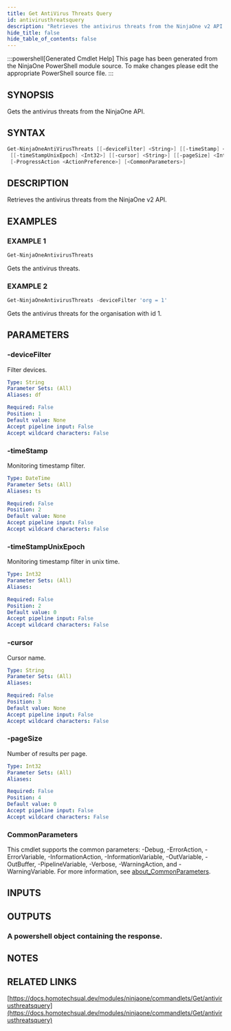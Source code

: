 ```yaml
---
title: Get AntiVirus Threats Query
id: antivirusthreatsquery
description: "Retrieves the antivirus threats from the NinjaOne v2 API."
hide_title: false
hide_table_of_contents: false
---
```


:::powershell[Generated Cmdlet Help]
This page has been generated from the NinjaOne PowerShell module source. To make changes please edit the appropriate PowerShell source file.
:::

## SYNOPSIS

Gets the antivirus threats from the NinjaOne API.

## SYNTAX

```powershell
Get-NinjaOneAntiVirusThreats [[-deviceFilter] <String>] [[-timeStamp] <DateTime>]
 [[-timeStampUnixEpoch] <Int32>] [[-cursor] <String>] [[-pageSize] <Int32>]
 [-ProgressAction <ActionPreference>] [<CommonParameters>]
```

## DESCRIPTION

Retrieves the antivirus threats from the NinjaOne v2 API.

## EXAMPLES

### EXAMPLE 1

```powershell
Get-NinjaOneAntivirusThreats
```

Gets the antivirus threats.

### EXAMPLE 2

```powershell
Get-NinjaOneAntivirusThreats -deviceFilter 'org = 1'
```

Gets the antivirus threats for the organisation with id 1.

## PARAMETERS

### -deviceFilter

Filter devices.

```yaml
Type: String
Parameter Sets: (All)
Aliases: df

Required: False
Position: 1
Default value: None
Accept pipeline input: False
Accept wildcard characters: False
```

### -timeStamp

Monitoring timestamp filter.

```yaml
Type: DateTime
Parameter Sets: (All)
Aliases: ts

Required: False
Position: 2
Default value: None
Accept pipeline input: False
Accept wildcard characters: False
```

### -timeStampUnixEpoch

Monitoring timestamp filter in unix time.

```yaml
Type: Int32
Parameter Sets: (All)
Aliases:

Required: False
Position: 2
Default value: 0
Accept pipeline input: False
Accept wildcard characters: False
```

### -cursor

Cursor name.

```yaml
Type: String
Parameter Sets: (All)
Aliases:

Required: False
Position: 3
Default value: None
Accept pipeline input: False
Accept wildcard characters: False
```

### -pageSize

Number of results per page.

```yaml
Type: Int32
Parameter Sets: (All)
Aliases:

Required: False
Position: 4
Default value: 0
Accept pipeline input: False
Accept wildcard characters: False
```

### CommonParameters

This cmdlet supports the common parameters: -Debug, -ErrorAction, -ErrorVariable, -InformationAction, -InformationVariable, -OutVariable, -OutBuffer, -PipelineVariable, -Verbose, -WarningAction, and -WarningVariable. For more information, see [about_CommonParameters](http://go.microsoft.com/fwlink/?LinkID=113216).

## INPUTS


## OUTPUTS

### A powershell object containing the response.

## NOTES

## RELATED LINKS

[https://docs.homotechsual.dev/modules/ninjaone/commandlets/Get/antivirusthreatsquery](https://docs.homotechsual.dev/modules/ninjaone/commandlets/Get/antivirusthreatsquery)
